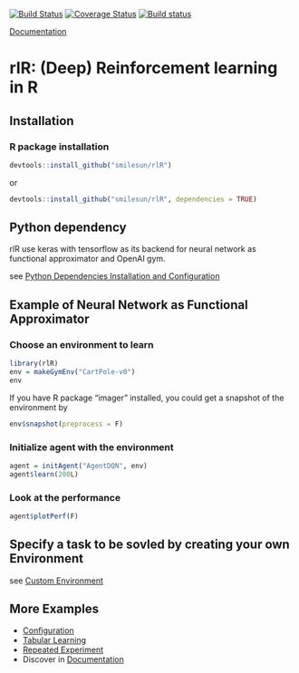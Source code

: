 [![Build Status](https://travis-ci.com/smilesun/rlR.svg?branch=master)](https://travis-ci.com/smilesun/rlR)
[![Coverage Status](https://coveralls.io/repos/github/smilesun/rlR/badge.svg?branch=master)](https://coveralls.io/github/smilesun/rlR?branch=master)
[![Build status](https://ci.appveyor.com/api/projects/status/d0oyb358bh3e8r7r?svg=true)](https://ci.appveyor.com/project/smilesun/rlr)

[Documentation](https://smilesun.github.io/rlR/)

# rlR: (Deep) Reinforcement learning in R

## Installation

### R package installation
```r
devtools::install_github("smilesun/rlR")
```
or 

```r
devtools::install_github("smilesun/rlR", dependencies = TRUE)
```

## Python dependency

rlR use keras with tensorflow as its backend for neural network as functional approximator and OpenAI gym.

see [Python Dependencies Installation and Configuration](https://smilesun.github.io/rlR/articles/python_dependencies.html)

## Example of Neural Network as Functional Approximator

### Choose an environment to learn
```r
library(rlR)
env = makeGymEnv("CartPole-v0")
env
```

If you have R package "imager" installed, you could get a snapshot of the environment by
```r
env$snapshot(preprocess = F)
```


### Initialize agent with the environment
```r
agent = initAgent("AgentDQN", env)
agent$learn(200L)  
```

### Look at the performance
```r
agent$plotPerf(F)
```

## Specify a task to be sovled by creating your own Environment

see [Custom Environment](https://smilesun.github.io/rlR/articles/define_custom_environments.html)

## More Examples
- [Configuration](https://smilesun.github.io/rlR/articles/custom_configuration.html)
- [Tabular Learning](https://smilesun.github.io/rlR/articles/table_learning.html)
- [Repeated Experiment](https://smilesun.github.io/rlR/articles/repeated_experiment.html)
- Discover in [Documentation](https://smilesun.github.io/rlR/)
